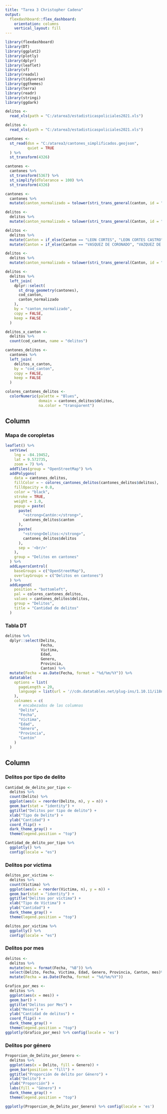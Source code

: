 ---
title: "Tarea 3 Christopher Cadena"
output: 
  flexdashboard::flex_dashboard:
    orientation: columns
    vertical_layout: fill
---

```{r setup, include=FALSE}
library(flexdashboard)
library(DT)
library(ggplot2)
library(plotly)
library(dplyr)
library(leaflet)
library(sf)
library(readxl)
library(tidyverse)
library(ggthemes)
library(terra)
library(readr)
library(stringi)
library(ggdark)
```

```{r, include=FALSE}
delitos <-
  read_xls(path = "C:/atarea3/estadisticaspoliciales2021.xls")
```

```{r, include FALSE}
delitos <-
  read_xls(path = "C:/atarea3/estadisticaspoliciales2021.xls")

cantones <-
  st_read(dsn = "C:/atarea3/cantones_simplificados.geojson",
          quiet = TRUE
  ) %>%
  st_transform(4326)

cantones <-
  cantones %>%
  st_transform(5367) %>%
  st_simplify(dTolerance = 100) %>% 
  st_transform(4326)

cantones <-
  cantones %>%
  mutate(canton_normalizado = tolower(stri_trans_general(canton, id = "Latin-ASCII")))

delitos <-
  delitos %>%
  mutate(canton_normalizado = tolower(stri_trans_general(Canton, id = "Latin-ASCII")))

delitos <-
  delitos %>%
  mutate(Canton = if_else(Canton == "LEON CORTES", "LEON CORTES CASTRO", Canton)) %>%
  mutate(Canton = if_else(Canton == "VASQUEZ DE CORONADO", "VAZQUEZ DE CORONADO", Canton))

delitos <-
  delitos %>%
  mutate(canton_normalizado = tolower(stri_trans_general(Canton, id = "Latin-ASCII")))

delitos <-
  delitos %>%
  left_join(
    dplyr::select(
      st_drop_geometry(cantones),
      cod_canton,
      canton_normalizado
    ),
    by = "canton_normalizado",
    copy = FALSE,
    keep = FALSE
  )

delitos_x_canton <-
  delitos %>%
  count(cod_canton, name = "delitos")

cantones_delitos <-
  cantones %>%
  left_join(
    delitos_x_canton,
    by = "cod_canton",
    copy = FALSE,
    keep = FALSE
  )

colores_cantones_delitos <-
  colorNumeric(palette = "Blues",
               domain = cantones_delitos$delitos,
               na.color = "transparent")

```


Column {data-width=650}
-----------------------------------------------------------------------

### Mapa de coropletas

```{r}
leaflet() %>%
  setView(
    lng = -84.19452,
    lat = 9.572735,
    zoom = 7) %>%
  addTiles(group = "OpenStreetMap") %>% 
  addPolygons(
    data = cantones_delitos,
    fillColor = ~ colores_cantones_delitos(cantones_delitos$delitos),
    fillOpacity = 0.8,
    color = "black",
    stroke = TRUE,
    weight = 1.0,
    popup = paste(
      paste(
        "<strong>Cantón:</strong>",
        cantones_delitos$canton
      ),
      paste(
        "<strong>Delitos:</strong>",
        cantones_delitos$delitos
      ),
      sep = '<br/>'
    ),
    group = "Delitos en cantones"
  ) %>%
  addLayersControl(
    baseGroups = c("OpenStreetMap"),
    overlayGroups = c("Delitos en cantones")
  ) %>%
  addLegend(
    position = "bottomleft",
    pal = colores_cantones_delitos,
    values = cantones_delitos$delitos,
    group = "Delitos",
    title = "Cantidad de delitos"
  )
```


### Tabla DT
```{r}
delitos %>%
  dplyr::select(Delito,
                Fecha,
                Victima,
                Edad,
                Genero,
                Provincia,
                Canton) %>%
  mutate(Fecha = as.Date(Fecha, format = "%d/%m/%Y")) %>%
  datatable(
    options = list(
      pageLength = 20,
      language = list(url = '//cdn.datatables.net/plug-ins/1.10.11/i18n/Spanish.json')
    ),
    colnames = c(
      # encabezados de las columnas
      "Delito",
      "Fecha",
      "Víctima",
      "Edad",
      "Género",
      "Provincia",
      "Cantón"
    )
  )
```


Column {.tabset}
-----------------------------------------------------------------------

### Delitos por tipo de delito

```{r}
Cantidad_de_delito_por_tipo <-
  delitos %>%
  count(Delito) %>%
  ggplot(aes(x = reorder(Delito, n), y = n)) +
  geom_bar(stat = "identity") +
  ggtitle("Delitos por tipo de delito") +
  xlab("Tipo de Delito") +
  ylab("Cantidad") +
  coord_flip() +
  dark_theme_gray() +
  theme(legend.position = "top")

Cantidad_de_delito_por_tipo %>%
  ggplotly() %>%
  config(locale = "es")
```

### Delitos por víctima
```{r}
delitos_por_victima <-
  delitos %>%
  count(Victima) %>%
  ggplot(aes(x = reorder(Victima, n), y = n)) +
  geom_bar(stat = "identity") +
  ggtitle("Delitos por víctima") +
  xlab("Tipo de Víctima") +
  ylab("Cantidad") +
  dark_theme_gray() +
  theme(legend.position = "top")

delitos_por_victima %>%
  ggplotly() %>%
  config(locale = "es")
```

### Delitos por mes
```{r}
delitos <-
  delitos %>%
  mutate(mes = format(Fecha, "%B")) %>%
  select(Delito, Fecha, Victima, Edad, Genero, Provincia, Canton, mes)%>%
  mutate(Fecha = as.Date(Fecha, format = "%d/%m/%Y"))

Grafico_por_mes <-
  delitos %>%
  ggplot(aes(x = mes)) +
  geom_bar() +
  ggtitle("Delitos por Mes") +
  xlab("Meses") +
  ylab("Cantidad de delitos") +
  coord_flip() +
  dark_theme_gray() +
  theme(legend.position = "top")
ggplotly(Grafico_por_mes) %>% config(locale = 'es')
```



### Delitos por género
```{r}
Proporcion_de_Delito_por_Genero <-
  delitos %>%
  ggplot(aes(x = Delito, fill = Genero)) +
  geom_bar(position = "fill") +
  ggtitle("Proporción de delito por Género") +
  xlab("Delito") +
  ylab("Proporción") +
  labs(fill = "Género") +
  dark_theme_gray() +
  theme(legend.position = "top")

ggplotly(Proporcion_de_Delito_por_Genero) %>% config(locale = 'es')
```